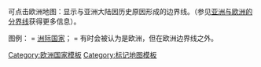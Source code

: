 {{Image label begin|image=Standard map of Europe (blank).png|width=700}}

<!-- COUNTRIES AND TERRITORIES GEOGRAPHICALLY IN EUROPE:-->
{{Image label small|x=0.6|y=0.665|scale=700|text=[[阿尔巴尼亚|<span style="color:black;">阿尔巴尼亚</span>]]}}
{{Image label small|x=0.37|y=0.61|scale=700|text=[[安道尔|<span style="color:black;">安道尔</span>]]}}
{{Image label small|x=0.53|y=0.56|scale=700|text=[[奥地利|<span style="color:black;">奥地利</span>]]}}
{{Image label small|x=0.92|y=0.58|scale=700|text='''[[亞美尼亞|<span style="color:#66FF00;">亞美尼亞</span>]]'''}}
{{Image label small|x=0.94|y=0.56|scale=700|text=[[阿塞拜疆|<span style="color:blue;">阿塞拜疆</span>]]}}
<!-- {{Image label small|x=0.33|y=0.53|scale=700|text=[[Balearic Islands|(Sp.)]]}} -->
{{Image label small|x=0.66|y=0.45|scale=700|text=[[白俄罗斯|<span style="color:black;">白俄罗斯</span>]]}}
{{Image label small|x=0.43|y=0.49|scale=700|text=[[比利时|<span style="color:black;">比利时</span>]]}}
{{Image label small|x=0.57|y=0.61|scale=700|text=[[波斯尼亚和黑塞哥维那|<span style="color:black;">波黑</span>]]}}
{{Image label small|x=0.66|y=0.624|scale=700|text=[[保加利亚|<span style="color:black;">保加利亚</span>]]}}
<!-- {{Image label small|x=0.64|y=0.80|scale=700|text=[[Crete|<span style="color:black;">(Gr.)</span>]]}} -->
{{Image label small|x=0.56|y=0.592|scale=700|text=[[克罗地亚|<span style="color:black;">克罗地亚</span>]]}}
{{Image label small|x=0.79|y=0.73|scale=700|text='''[[賽普勒斯|<span style="color:#66FF00;">賽普勒斯</span>]]'''}}
{{Image label small|x=0.545|y=0.518|scale=700|text=[[捷克|<span style="color:black;">捷克</span>]]}}
{{Image label small|x=0.48|y=0.42|scale=700|text=[[丹麦|<span style="color:black;">丹麦</span>]]}}
{{Image label small|x=0.62|y=0.375|scale=700|text=[[爱沙尼亚|<span style="color:black;">爱沙尼亚</span>]]}}
{{Image label small|x=0.61|y=0.32|scale=700|text=[[芬兰|<span style="color:black;">芬兰</span>]]}}
{{Image label small|x=0.40|y=0.55|scale=700|text=[[法国|<span style="color:black;">法国</span>]]}}
<!-- {{Image label small|x=0.41|y=0.48|scale=700|text=[[Corsica|(Fr.)]]}} -->
{{Image label small|x=0.275|y=0.69|scale=700|text=[[直布罗陀|<span style="color:black;">''直布罗陀 (英)''</span>]]}}
{{Image label small|x=0.49|y=0.496|scale=700|text=[[德国|<span style="color:black;">德国</span>]]}}
{{Image label small|x=0.86|y=0.56|scale=700|text=[[格鲁吉亚|<span style="color:blue;">格鲁吉亚</span>]]}}
{{Image label small|x=0.64|y=0.68|scale=700|text=[[希腊|<span style="color:black;">希腊</span>]]}}
{{Image label small|x=0.26|y=0.10|scale=700|text='''[[格陵兰|<span style="color:#66FF00;">''格陵兰 (丹)''</span>]]'''}}
{{Image label small|x=0.58|y=0.561|scale=700|text=[[匈牙利|<span style="color:black;">匈牙利</span>]]}}
{{Image label small|x=0.34|y=0.23|scale=700|text=[[冰岛|<span style="color:black;">冰岛</span>]]}}
{{Image label small|x=0.33|y=0.43|scale=700|text=[[爱尔兰共和国|<span style="color:black;">爱尔兰</span>]]}}
{{Image label small|x=0.515|y=0.63|scale=700|text=[[意大利|<span style="color:black;">意大利</span>]]}}
{{Image label small|x=0.51|y=0.612|scale=700|text=[[圣马力诺|<span style="color:black;">圣马力诺</span>]]}}
<!-- {{Image label small|x=0.41|y=0.51|scale=700|text=[[Sardinia|(It.)]]}}
{{Image label small|x=0.53|y=0.72|scale=700|text=[[Sicily|(It.)]]}} -->
{{Image label small|x=0.90|y=0.41|scale=700|text=[[哈萨克斯坦|<span style="color:blue;">哈萨克斯坦</span>]]}}
{{Image label small|x=0.628|y=0.635|scale=700|text=[[科索沃|<span style="color:black;">''科索沃''</span>]]}}
{{Image label small|x=0.62|y=0.40|scale=700|text=[[拉脫維亞|<span style="color:black;">拉脫維亞</span>]]}}
{{Image label small|x=0.505|y=0.57|scale=700|text=[[列支敦斯登|<span style="color:black;">列支</span>]]}}
{{Image label small|x=0.60|y=0.425|scale=700|text=[[立陶宛|<span style="color:black;">立陶宛</span>]]}}
{{Image label small|x=0.45|y=0.51|scale=700|text=[[卢森堡|<span style="color:black;">卢森堡</span>]]}}
{{Image label small|x=0.634|y=0.65|scale=700|text=[[北馬其頓|<span style="color:black;">北馬其頓</span>]]}}
{{Image label small|x=0.56|y=0.754|scale=700|text=[[马耳他|<span style="color:black;">马耳他</span>]]}}
{{Image label small|x=0.685|y=0.55|scale=700|text=[[摩尔多瓦|<span style="color:black;">摩尔多瓦</span>]]}}
{{Image label small|x=0.45|y=0.61|scale=700|text=[[摩纳哥|<span style="color:black;">摩纳哥</span>]]}}
{{Image label small|x=0.59|y=0.63|scale=700|text=[[蒙特內哥羅|<span style="color:black;">黑山</span>]]}}
{{Image label small|x=0.46|y=0.47|scale=700|text=[[荷兰|<span style="color:black;">荷兰</span>]]}}
{{Image label small|x=0.49|y=0.34|scale=700|text=[[挪威|<span style="color:black;">挪威</span>]]}}
{{Image label small|x=0.54|y=0.095|scale=700|text=[[斯瓦尔巴|<span style="color:black;">''斯瓦尔巴 (挪)''</span>]]}}
{{Image label small|x=0.58|y=0.49|scale=700|text=[[波兰|<span style="color:black;">波兰</span>]]}}
{{Image label small|x=0.24|y=0.62|scale=700|text=[[葡萄牙|<span style="color:black;">葡萄牙</span>]]}}
{{Image label small|x=0.645|y=0.575|scale=700|text=[[羅馬尼亞|<span style="color:black;">羅馬尼亞</span>]]}}
{{Image label small|x=0.76|y=0.38|scale=700|text=[[俄罗斯|<span style="color:blue;">俄罗斯</span>]]}}
{{Image label small|x=0.68|y=0.095|scale=700|text=[[新地岛|<span style="color:black;">新地岛<br/>(俄)</span>]]}}
<!-- {{Image label small|x=0.60|y=0.445|scale=700|text=[[Kaliningrad Oblast|Kal. (Rus.)]]}} -->
{{Image label small|x=0.615|y=0.605|scale=700|text=[[塞尔维亚|<span style="color:black;">塞尔维亚</span>]]}}
{{Image label small|x=0.58|y=0.54|scale=700|text=[[斯洛伐克|<span style="color:black;">斯洛伐克</span>]]}}
{{Image label small|x=0.547|y=0.58|scale=700|text=[[斯洛文尼亚|<span style="color:black;">斯洛文尼亚</span>]]}}
{{Image label small|x=0.3|y=0.65|scale=700|text=[[西班牙|<span style="color:black;">西班牙</span>]]}}
{{Image label small|x=0.54|y=0.37|scale=700|text=[[瑞典|<span style="color:black;">瑞典</span>]]}}
{{Image label small|x=0.46|y=0.56|scale=700|text=[[瑞士|<span style="color:black;">瑞士</span>]]}}
{{Image label small|x=0.78|y=0.65|scale=700|text=[[土耳其|<span style="color:blue;">土耳其</span>]]}}
{{Image label small|x=0.70|y=0.51|scale=700|text=[[乌克兰|<span style="color:black;">乌克兰</span>]]}}
{{Image label small|x=0.39|y=0.45|scale=700|text=[[英国|<span style="color:black;">英国</span>]]}}
<!-- {{Image label small|x=0.26|y=0.36|scale=700|text=[[Channel Islands|CI]]}} -->
{{Image label small|x=0.39|y=0.31|scale=700|text=[[法罗群岛|<span style="color:black;">''法罗群岛 (丹)''</span>]]}}
{{Image label small|x=0.505|y=0.65|scale=700|text=[[梵蒂冈|<span style="color:black;">梵蒂冈</span>]]}}

<!-- COUNTRIES AND TERRITORIES GEOGRAPHICALLY OUTSIDE EUROPE:-->
<!-- {{Image label small|x=0.32|y=1.02|scale=700|text=''[[Gibraltar|{{black|Gibraltar}}]] [[United Kingdom|{{black|(UK)}}]]''}} -->
<!-- {{Image label small|x=0.75|y=0.68|scale=700|text=''[[Turkey|<span style="color:black;">(Turkey)</span>]]''}} -->
<!-- {{Image label small|x=0.91|y=0.58|scale=700|text=''[[Armenia|<span style="color:black;">(Arm)</span>]]''}} -->
<!-- {{Image label small|x=0.02|y=0.05|scale=700|text=''[[Canada|<span style="color:black;">Canada</span>]]''}} -->
<!-- {{Image label small|x=0.30|y=0.08|scale=700|text=''[[Greenland|<span style="color:black;">Greenland (Dk.)</span>]]''}} -->

<!-- OCEANS: -->
{{Image label small|x=0.545|y=0.62|scale=700|text=[[亚得里亚海|<span style="color:#E2EBF5;">''亚''</span>]]}}
{{Image label small|x=0.555|y=0.63|scale=700|text=[[亚得里亚海|<span style="color:#E2EBF5;">''得''</span>]]}}
{{Image label small|x=0.565|y=0.64|scale=700|text=[[亚得里亚海|<span style="color:#E2EBF5;">''里''</span>]]}}
{{Image label small|x=0.575|y=0.65|scale=700|text=[[亚得里亚海|<span style="color:#E2EBF5;">''亚''</span>]]}}
{{Image label small|x=0.585|y=0.66|scale=700|text=[[亚得里亚海|<span style="color:#E2EBF5;">''海''</span>]]}}
{{Image label small|x=0.525|y=0.03|scale=700|text=''[[北冰洋|<span style="color:#E2EBF5;">北冰洋</span>]]''}}
{{Image label small|x=0.58|y=0.39|scale=700|text=[[波罗的海|<span style="color:#E2EBF5">''波罗<br />的海''</span>]]}}
{{Image label small|x=0.68|y=0.73|scale=700|text=''[[爱琴海|<span style="color:#E2EBF5;">爱琴海</span>]]''}}
{{Image label small|x=0.785|y=0.53|scale=700|text=[[亞速海|<span style="color:#E2EBF5">''亞速<br />海''</span>]]}}
{{Image label small|x=0.59|y=0.16|scale=700|text=''[[巴倫支海|<span style="color:#E2EBF5;">巴倫支海</span>]]''}}
{{Image label small|x=0.32|y=0.55|scale=700|text=[[比斯開灣|<span style="color:#E2EBF5">''比斯開<br />灣''</span>]]}}
{{Image label small|x=0.76|y=0.585|scale=700|text=[[黑海|<span style="color:"#E2EBF5">''黑<br />海''</span>]]}}
{{Image label small|x=0.95|y=0.503|scale=700|text=[[裏海|<span style="color:#E2EBF5">''裏<br />海''</span>]]}}
{{Image label small|x=0.32|y=0.456|scale=700|text=[[凱爾特海|<span style="color:#E2EBF5">''凱爾特<br />海''</span>]]}}
<!-- {{Image label small|x=0.38|y=0.22|scale=700|text=''[[Skagerrak|<span style="color:#E2EBF5;">Skagerrak</span>]]''}} -->
{{Image label small|x=0.24|y=0.19|scale=700|text=''[[格陵兰海|<span style="color:#E2EBF5;">格陵兰海</span>]]''}}
{{Image label small|x=0.12|y=0.07|scale=700|text=''[[巴芬灣|<span style="color:#E2EBF5;">巴芬灣</span>]]''}}
{{Image label small|x=0.21|y=0.69|scale=700|text=[[加的斯湾|<span style="color:#E2EBF5">''加的斯<br />湾''</span>]]}}
{{Image label small|x=0.42|y=0.63|scale=700|text=[[利古里亞海|<span style="color:#E2EBF5">''利古里亞<br />海''</span>]]}}
{{Image label small|x=0.42|y=0.7|scale=700|text=''[[地中海|<span style="color:#E2EBF5;">地中海</span>]]''}}
{{Image label small|x=0.18|y=0.33|scale=700|text=[[北大西洋|<span style="color:#E2EBF5">''北大西洋''</span>]]}}
{{Image label small|x=0.44|y=0.41|scale=700|text=[[北海_(大西洋)|<span style="color:#E2EBF5">''北<br />海''</span>]]}}
{{Image label small|x=0.43|y=0.27|scale=700|text=[[挪威海|<span style="color:#E2EBF5">''挪威海''</span>]]}}
{{Image label small|x=0.275|y=0.706|scale=700|text=''[[直布羅陀海峽|<span style="color:#E2EBF5;">直布羅陀海峽</span>]]''}}
<!-- {{Image label small|x=0.0|y=0.0|scale=700|text=0.0}}
{{Image label small|x=0.1|y=0.0|scale=700|text=0.1}}
{{Image label small|x=0.2|y=0.0|scale=700|text=0.2}}
{{Image label small|x=0.3|y=0.0|scale=700|text=0.3}}
{{Image label small|x=0.4|y=0.0|scale=700|text=0.4}}
{{Image label small|x=0.5|y=0.0|scale=700|text=0.5}}
{{Image label small|x=0.6|y=0.0|scale=700|text=0.6}}
{{Image label small|x=0.7|y=0.0|scale=700|text=0.7}}
{{Image label small|x=0.8|y=0.0|scale=700|text=0.8}}
{{Image label small|x=0.9|y=0.0|scale=700|text=0.9}}
{{Image label small|x=1.0|y=0.0|scale=700|text=1.0}}

{{Image label small|x=0.0|y=0.0|scale=700|text=0.0}}
{{Image label small|x=0.0|y=0.1|scale=700|text=0.1}}
{{Image label small|x=0.0|y=0.2|scale=700|text=0.2}}
{{Image label small|x=0.0|y=0.3|scale=700|text=0.3}}
{{Image label small|x=0.0|y=0.4|scale=700|text=0.4}}
{{Image label small|x=0.0|y=0.5|scale=700|text=0.5}}
{{Image label small|x=0.0|y=0.6|scale=700|text=0.6}}
{{Image label small|x=0.0|y=0.7|scale=700|text=0.7}}
{{Image label small|x=0.0|y=0.8|scale=700|text=0.8}} -->
{{Image label end}}

{{Image label end}}<noinclude>
可点击欧洲地图：显示与亚洲大陆因历史原因形成的边界线。（参见[[洲#洲与洲的分界线|亚洲与欧洲的分界线]]获得更多信息）。

图例：{{blue|'''蓝'''}} = [[跨大陸國家列表|洲际国家]]；{{color|#66FF00|'''綠'''}} = 有时会被认为是欧洲，但在欧洲边界线之外。

{{DEFAULTSORT:Europe And Sea}}
[[Category:欧洲国家模板]]
[[Category:标记地图模板]]

</noinclude>